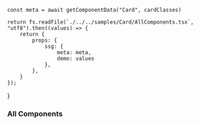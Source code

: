 





    const meta = await getComponentData("Card", cardClasses)

    return fs.readFile(`./../../samples/Card/AllComponents.tsx`, "utf8").then((values) => {
        return {
            props: {
                ssg: {
                    meta: meta,
                    demo: values
                },
            },
        }
    });

}

<Layout>

### All Components

<AllComponents />

</Layout>
